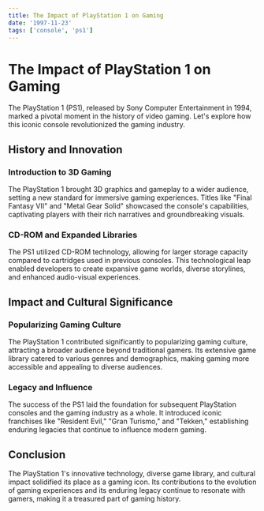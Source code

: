 ```yaml
---
title: The Impact of PlayStation 1 on Gaming
date: '1997-11-23'
tags: ['console', 'ps1']
---
```


<CustomImage src="https://raw.githubusercontent.com/silam741852963/Test-Blogpost/main/images/ffix.jpg" alt="final fantasy ix" />

# The Impact of PlayStation 1 on Gaming

The PlayStation 1 (PS1), released by Sony Computer Entertainment in 1994, marked a pivotal moment in the history of video gaming. Let's explore how this iconic console revolutionized the gaming industry.

## History and Innovation

### Introduction to 3D Gaming

The PlayStation 1 brought 3D graphics and gameplay to a wider audience, setting a new standard for immersive gaming experiences. Titles like "Final Fantasy VII" and "Metal Gear Solid" showcased the console's capabilities, captivating players with their rich narratives and groundbreaking visuals.

### CD-ROM and Expanded Libraries

The PS1 utilized CD-ROM technology, allowing for larger storage capacity compared to cartridges used in previous consoles. This technological leap enabled developers to create expansive game worlds, diverse storylines, and enhanced audio-visual experiences.

## Impact and Cultural Significance

### Popularizing Gaming Culture

The PlayStation 1 contributed significantly to popularizing gaming culture, attracting a broader audience beyond traditional gamers. Its extensive game library catered to various genres and demographics, making gaming more accessible and appealing to diverse audiences.

### Legacy and Influence

The success of the PS1 laid the foundation for subsequent PlayStation consoles and the gaming industry as a whole. It introduced iconic franchises like "Resident Evil," "Gran Turismo," and "Tekken," establishing enduring legacies that continue to influence modern gaming.

## Conclusion

The PlayStation 1's innovative technology, diverse game library, and cultural impact solidified its place as a gaming icon. Its contributions to the evolution of gaming experiences and its enduring legacy continue to resonate with gamers, making it a treasured part of gaming history.
